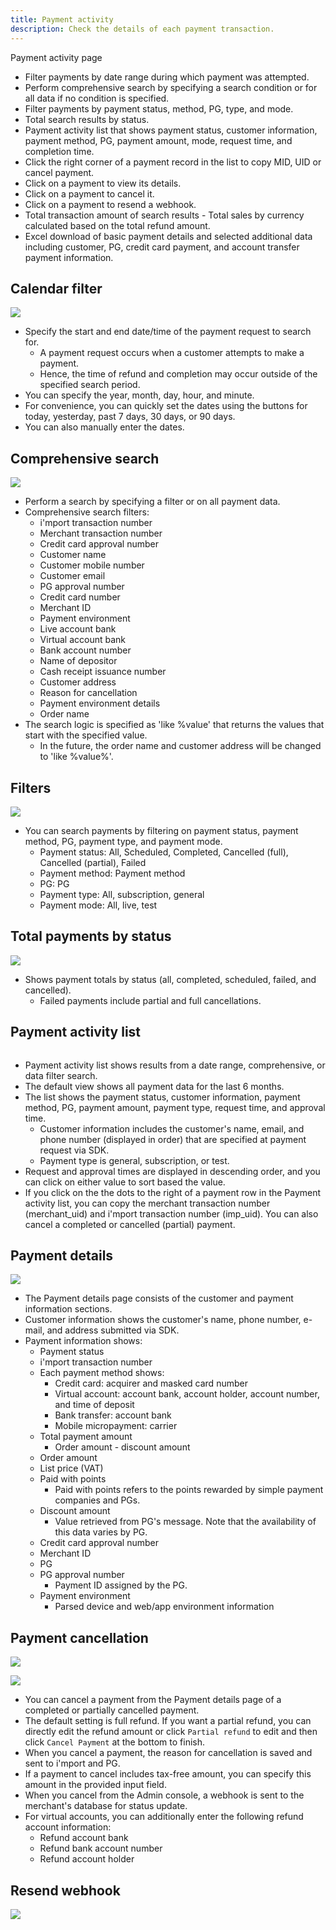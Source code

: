 ```yaml
---
title: Payment activity
description: Check the details of each payment transaction.
---
```


Payment activity page

* Filter payments by date range during which payment was attempted.
* Perform comprehensive search by specifying a search condition or for all data if no condition is specified.
* Filter payments by payment status, method, PG, type, and mode.
* Total search results by status.
* Payment activity list that shows payment status, customer information, payment method, PG, payment amount, mode, request time, and completion time.
* Click the right corner of a payment record in the list to copy MID, UID or cancel payment.
* Click on a payment to view its details.
* Click on a payment to cancel it.
* Click on a payment to resend a webhook.
* Total transaction amount of search results - Total sales by currency calculated based on the total refund amount.
* Excel download of basic payment details and selected additional data including customer, PG, credit card payment, and account transfer payment information.

## Calendar filter

![](</gitbook-assets/en/Screen Shot 2022-06-20 at 5.23.19 PM.png>)

* Specify the start and end date/time of the payment request to search for.
  * A payment request occurs when a customer attempts to make a payment.
  * Hence, the time of refund and completion may occur outside of the specified search period.
* You can specify the year, month, day, hour, and minute.
* For convenience, you can quickly set the dates using the buttons for today, yesterday, past 7 days, 30 days, or 90 days.
* You can also manually enter the dates.

## Comprehensive search

![](</gitbook-assets/en/Screen Shot 2022-06-20 at 5.36.36 PM.png>)

* Perform a search by specifying a filter or on all payment data.
* Comprehensive search filters:
  * i'mport transaction number
  * Merchant transaction number
  * Credit card approval number
  * Customer name
  * Customer mobile number
  * Customer email
  * PG approval number
  * Credit card number
  * Merchant ID
  * Payment environment
  * Live account bank
  * Virtual account bank
  * Bank account number
  * Name of depositor
  * Cash receipt issuance number
  * Customer address
  * Reason for cancellation
  * Payment environment details
  * Order name
* The search logic is specified as 'like %value' that returns the values that start with the specified value.
  * In the future, the order name and customer address will be changed to 'like %value%'.

## Filters

![](</gitbook-assets/en/Screen Shot 2022-06-20 at 6.27.42 PM.png>)

* You can search payments by filtering on payment status, payment method, PG, payment type, and payment mode.
  * Payment status: All, Scheduled, Completed, Cancelled (full), Cancelled (partial), Failed
  * Payment method: Payment method
  * PG: PG
  * Payment type: All, subscription, general
  * Payment mode: All, live, test

## Total payments by status

![](</gitbook-assets/en/Screen Shot 2022-06-20 at 6.37.46 PM.png>)

* Shows payment totals by status (all, completed, scheduled, failed, and cancelled).
  * Failed payments include partial and full cancellations.

## Payment activity list

<figure><img src="https://files.gitbook.com/v0/b/gitbook-x-prod.appspot.com/o/spaces%2FhTv8JEzyM5h4cYcL5StH%2Fuploads%2FZGe5GfaJyKteJXRaPrrU%2Fimage.png?alt=media&#x26;token=f08b1c85-c83a-4b5f-9aeb-107c40fb0445" alt=""/><figcaption></figcaption></figure>

* Payment activity list shows results from a date range, comprehensive, or data filter search.
* The default view shows all payment data for the last 6 months.
* The list shows the payment status, customer information, payment method, PG, payment amount, payment type, request time, and approval time.
  * Customer information includes the customer's name, email, and phone number (displayed in order) that are specified at payment request via SDK.
  * Payment type is general, subscription, or test.
* Request and approval times are displayed in descending order, and you can click on either value to sort based the value.
* If you click on the the dots to the right of a payment row in the Payment activity list, you can copy the merchant transaction number (merchant\_uid) and i'mport transaction number (imp\_uid). You can also cancel a completed or cancelled (partial) payment.

## Payment details

![](</gitbook-assets/en/Screen Shot 2022-06-20 at 7.06.01 PM.png>)

* The Payment details page consists of the customer and payment information sections.
* Customer information shows the customer's name, phone number, e-mail, and address submitted via SDK.
* Payment information shows:
  * Payment status
  * i'mport transaction number
  * Each payment method shows:
    * Credit card: acquirer and masked card number
    * Virtual account: account bank, account holder, account number, and time of deposit
    * Bank transfer: account bank
    * Mobile micropayment: carrier
  * Total payment amount
    * Order amount - discount amount
  * Order amount
  * List price (VAT)
  * Paid with points
    * Paid with points refers to the points rewarded by simple payment companies and PGs.
  * Discount amount
    * Value retrieved from PG's message. Note that the availability of this data varies by PG.
  * Credit card approval number
  * Merchant ID
  * PG
  * PG approval number
    * Payment ID assigned by the PG.
  * Payment environment
    * Parsed device and web/app environment information

## Payment cancellation

![](</gitbook-assets/en/Screen Shot 2022-06-20 at 8.28.25 PM.png>)

![](</gitbook-assets/en/Screen Shot 2022-06-20 at 8.28.37 PM (1).png>)

* You can cancel a payment from the Payment details page of a completed or partially cancelled payment.
* The default setting is full refund. If you want a partial refund, you can directly edit the refund amount or click `Partial refund` to edit and then click `Cancel Payment` at the bottom to finish.
* When you cancel a payment, the reason for cancellation is saved and sent to i'mport and PG.
* If a payment to cancel includes tax-free amount, you can specify this amount in the provided input field.
* When you cancel from the Admin console, a webhook is sent to the merchant's database for status update.
* For virtual accounts, you can additionally enter the following refund account information:
  * Refund account bank
  * Refund bank account number
  * Refund account holder

## Resend webhook

![](</gitbook-assets/en/Screen Shot 2022-06-20 at 8.44.01 PM.png>)


